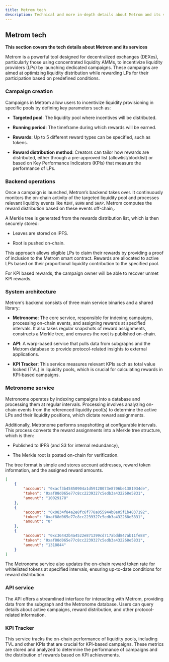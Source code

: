 ```yaml
---
title: Metrom tech
description: Technical and more in-depth details about Metrom and its services.
---
```


## Metrom tech

**This section covers the tech details about Metrom and its services**

Metrom is a powerful tool designed for decentralized exchanges (DEXes),
particularly those using concentrated liquidity AMMs, to incentivize liquidity
providers (LPs) by launching dedicated campaigns. These campaigns are aimed at
optimizing liquidity distribution while rewarding LPs for their participation
based on predefined conditions.

### Campaign creation

Campaigns in Metrom allow users to incentivize liquidity provisioning in
specific pools by defining key parameters such as:

-   **Targeted pool**: The liquidity pool where incentives will be distributed.

-   **Running period**: The timeframe during which rewards will be earned.

-   **Rewards**: Up to 5 different reward types can be specified, such as
    tokens.

-   **Reward distribution method**: Creators can tailor how rewards are
    distributed, either through a pre-approved list (allowlist/blocklist) or
    based on Key Performance Indicators (KPIs) that measure the performance of
    LPs.

### Backend operations

Once a campaign is launched, Metrom’s backend takes over. It continuously
monitors the on-chain activity of the targeted liquidity pool and processes
relevant liquidity events like `MINT`, `BURN` and `SWAP`. Metrom computes the
reward distribution based on these events off-chain,.

A Merkle tree is generated from the rewards distribution list, which is then
securely stored:

-   Leaves are stored on IPFS.

-   Root is pushed on-chain.

This approach allows eligible LPs to claim their rewards by providing a proof of
inclusion to the Metrom smart contract. Rewards are allocated to active LPs
based on their proportional liquidity contribution to the specified pool.

For KPI based rewards, the campaign owner will be able to recover unmet KPI
rewards.

### System architecture

Metrom’s backend consists of three main service binaries and a shared library:

-   **Metronome**: The core service, responsible for indexing campaigns,
    processing on-chain events, and assigning rewards at specified intervals. It
    also takes regular snapshots of reward assignments, constructs a Merkle
    tree, and ensures the root is published on-chain.

-   **API**: A warp-based service that pulls data from subgraphs and the Metrom
    database to provide protocol-related insights to external applications.

-   **KPI Tracker**: This service measures relevant KPIs such as total value
    locked (TVL) in liquidity pools, which is crucial for calculating rewards in
    KPI-based campaigns.

### Metronome service

Metronome operates by indexing campaigns into a database and processing them at
regular intervals. Processing involves analyzing on-chain events from the
referenced liquidity pool(s) to determine the active LPs and their liquidity
positions, which dictate reward assignments.

Additionally, Metronome performs snapshotting at configurable intervals. This
process converts the reward assignments into a Merkle tree structure, which is
then:

-   Published to IPFS (and S3 for internal redundancy),

-   The Merkle root is posted on-chain for verification.

The tree format is simple and stores account addresses, reward token
information, and the assigned reward amounts.

```json
[
    {
        "account": "0xacf3b45850904a1d59128073e8706be1381934de",
        "token": "0xaf88d065e77c8cc2239327c5edb3a432268e5831",
        "amount": "10029178"
    },
    {
        "account": "0x0834f84a2e8fc6f778a055944b8e05f1b4837192",
        "token": "0xaf88d065e77c8cc2239327c5edb3a432268e5831",
        "amount": "0"
    },
    {
        "account": "0xc36442b4a4522e871399cd717abdd847ab11fe88",
        "token": "0xaf88d065e77c8cc2239327c5edb3a432268e5831",
        "amount": "1318844"
    }
]
```

The Metronome service also updates the on-chain reward token rate for
whitelisted tokens at specified intervals, ensuring up-to-date conditions for
reward distribution.

### API service

The API offers a streamlined interface for interacting with Metrom, providing
data from the subgraph and the Metronome database. Users can query details about
active campaigns, reward distribution, and other protocol-related information.

### KPI Tracker

This service tracks the on-chain performance of liquidity pools, including TVL
and other KPIs that are crucial for KPI-based campaigns. These metrics are
stored and analyzed to determine the performance of campaigns and the
distribution of rewards based on KPI achievements.
